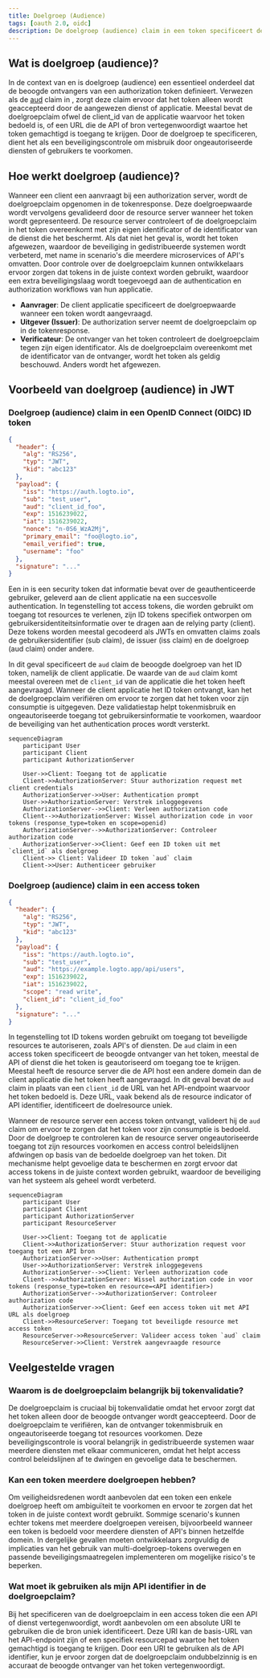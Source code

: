 ```yaml
---
title: Doelgroep (Audience)
tags: [oauth 2.0, oidc]
description: De doelgroep (audience) claim in een token specificeert de beoogde ontvanger, meestal de client applicatie of API bron. Het zorgt ervoor dat het token alleen door de juiste dienst wordt gebruikt, waardoor de beveiliging wordt verbeterd door ongeautoriseerde toegang te voorkomen.
---
```


## Wat is doelgroep (audience)?

In de context van <Ref slug="authentication" /> en <Ref slug="authorization" /> is doelgroep (audience) een essentieel onderdeel dat de beoogde ontvangers van een authorization token definieert. Verwezen als de [aud](https://datatracker.ietf.org/doc/html/rfc7519#section-4.1.3) claim in <Ref slug="jwt" />, zorgt deze claim ervoor dat het token alleen wordt geaccepteerd door de aangewezen dienst of applicatie. Meestal bevat de doelgroepclaim ofwel de client_id van de applicatie waarvoor het token bedoeld is, of een URL die de API of bron vertegenwoordigt waartoe het token gemachtigd is toegang te krijgen. Door de doelgroep te specificeren, dient het als een beveiligingscontrole om misbruik door ongeautoriseerde diensten of gebruikers te voorkomen.

## Hoe werkt doelgroep (audience)?

Wanneer een client een <Ref slug="access-token" /> aanvraagt bij een authorization server, wordt de doelgroepclaim opgenomen in de tokenresponse. Deze doelgroepwaarde wordt vervolgens gevalideerd door de resource server wanneer het token wordt gepresenteerd. De resource server controleert of de doelgroepclaim in het token overeenkomt met zijn eigen identificator of de identificator van de dienst die het beschermt. Als dat niet het geval is, wordt het token afgewezen, waardoor de beveiliging in gedistribueerde systemen wordt verbeterd, met name in scenario's die meerdere microservices of API's omvatten. Door controle over de doelgroepclaim kunnen ontwikkelaars ervoor zorgen dat tokens in de juiste context worden gebruikt, waardoor een extra beveiligingslaag wordt toegevoegd aan de authentication en authorization workflows van hun applicatie.

- **Aanvrager**: De client applicatie specificeert de doelgroepwaarde wanneer een token wordt aangevraagd.
- **Uitgever (Issuer)**: De authorization server neemt de doelgroepclaim op in de tokenresponse.
- **Verificateur**: De ontvanger van het token controleert de doelgroepclaim tegen zijn eigen identificator. Als de doelgroepclaim overeenkomt met de identificator van de ontvanger, wordt het token als geldig beschouwd. Anders wordt het afgewezen.

## Voorbeeld van doelgroep (audience) in JWT

### Doelgroep (audience) claim in een OpenID Connect (OIDC) ID token

```json
{
  "header": {
    "alg": "RS256",
    "typ": "JWT",
    "kid": "abc123"
  },
  "payload": {
    "iss": "https://auth.logto.io",
    "sub": "test_user",
    "aud": "client_id_foo",
    "exp": 1516239022,
    "iat": 1516239022,
    "nonce": "n-0S6_WzA2Mj",
    "primary_email": "foo@logto.io",
    "email_verified": true,
    "username": "foo"
  },
  "signature": "..."
}
```

Een <Ref slug="id-token" /> in <Ref slug="openid-connect" /> is een security token dat informatie bevat over de geauthenticeerde gebruiker, geleverd aan de client applicatie na een succesvolle authentication. In tegenstelling tot access tokens, die worden gebruikt om toegang tot resources te verlenen, zijn ID tokens specifiek ontworpen om gebruikersidentiteitsinformatie over te dragen aan de relying party (client). Deze tokens worden meestal gecodeerd als JWTs en omvatten claims zoals de gebruikersidentifier (sub claim), de issuer (iss claim) en de doelgroep (aud claim) onder andere.

In dit geval specificeert de `aud` claim de beoogde doelgroep van het ID token, namelijk de client applicatie. De waarde van de `aud` claim komt meestal overeen met de `client_id` van de applicatie die het token heeft aangevraagd. Wanneer de client applicatie het ID token ontvangt, kan het de doelgroepclaim verifiëren om ervoor te zorgen dat het token voor zijn consumptie is uitgegeven. Deze validatiestap helpt tokenmisbruik en ongeautoriseerde toegang tot gebruikersinformatie te voorkomen, waardoor de beveiliging van het authentication proces wordt versterkt.

```mermaid
sequenceDiagram
    participant User
    participant Client
    participant AuthorizationServer

    User->>Client: Toegang tot de applicatie
    Client->>AuthorizationServer: Stuur authorization request met client credentials
    AuthorizationServer->>User: Authentication prompt
    User->>AuthorizationServer: Verstrek inloggegevens
    AuthorizationServer-->>Client: Verleen authorization code
    Client-->>AuthorizationServer: Wissel authorization code in voor tokens (response_type=token en scope=openid)
    AuthorizationServer-->>AuthorizationServer: Controleer authorization code
    AuthorizationServer->>Client: Geef een ID token uit met `client_id` als doelgroep
    Client->> Client: Valideer ID token `aud` claim
    Client->>User: Authenticeer gebruiker
```

### Doelgroep (audience) claim in een access token

```json
{
  "header": {
    "alg": "RS256",
    "typ": "JWT",
    "kid": "abc123"
  },
  "payload": {
    "iss": "https://auth.logto.io",
    "sub": "test_user",
    "aud": "https://example.logto.app/api/users",
    "exp": 1516239022,
    "iat": 1516239022,
    "scope": "read write",
    "client_id": "client_id_foo"
  },
  "signature": "..."
}
```

In tegenstelling tot ID tokens worden <Ref slug="access-token" /> gebruikt om toegang tot beveiligde resources te autoriseren, zoals API's of diensten. De `aud` claim in een access token specificeert de beoogde ontvanger van het token, meestal de API of dienst die het token is geautoriseerd om toegang toe te krijgen. Meestal heeft de resource server die de API host een andere domein dan de client applicatie die het token heeft aangevraagd. In dit geval bevat de `aud` claim in plaats van een `client_id` de URL van het API-endpoint waarvoor het token bedoeld is. Deze URL, vaak bekend als de resource indicator of API identifier, identificeert de doelresource uniek.

Wanneer de resource server een access token ontvangt, valideert hij de `aud` claim om ervoor te zorgen dat het token voor zijn consumptie is bedoeld. Door de doelgroep te controleren kan de resource server ongeautoriseerde toegang tot zijn resources voorkomen en access control beleidslijnen afdwingen op basis van de bedoelde doelgroep van het token. Dit mechanisme helpt gevoelige data te beschermen en zorgt ervoor dat access tokens in de juiste context worden gebruikt, waardoor de beveiliging van het systeem als geheel wordt verbeterd.

```mermaid
sequenceDiagram
    participant User
    participant Client
    participant AuthorizationServer
    participant ResourceServer

    User->>Client: Toegang tot de applicatie
    Client->>AuthorizationServer: Stuur authorization request voor toegang tot een API bron
    AuthorizationServer->>User: Authentication prompt
    User->>AuthorizationServer: Verstrek inloggegevens
    AuthorizationServer-->>Client: Verleen authorization code
    Client-->>AuthorizationServer: Wissel authorization code in voor tokens (response_type=token en resource=<API identifier>)
    AuthorizationServer-->>AuthorizationServer: Controleer authorization code
    AuthorizationServer->>Client: Geef een access token uit met API URL als doelgroep
    Client->>ResourceServer: Toegang tot beveiligde resource met access token
    ResourceServer->>ResourceServer: Valideer access token `aud` claim
    ResourceServer->>Client: Verstrek aangevraagde resource
```

## Veelgestelde vragen

### Waarom is de doelgroepclaim belangrijk bij tokenvalidatie?

De doelgroepclaim is cruciaal bij tokenvalidatie omdat het ervoor zorgt dat het token alleen door de beoogde ontvanger wordt geaccepteerd. Door de doelgroepclaim te verifiëren, kan de ontvanger tokenmisbruik en ongeautoriseerde toegang tot resources voorkomen. Deze beveiligingscontrole is vooral belangrijk in gedistribueerde systemen waar meerdere diensten met elkaar communiceren, omdat het helpt access control beleidslijnen af te dwingen en gevoelige data te beschermen.

### Kan een token meerdere doelgroepen hebben?

Om veiligheidsredenen wordt aanbevolen dat een token een enkele doelgroep heeft om ambiguïteit te voorkomen en ervoor te zorgen dat het token in de juiste context wordt gebruikt. Sommige scenario's kunnen echter tokens met meerdere doelgroepen vereisen, bijvoorbeeld wanneer een token is bedoeld voor meerdere diensten of API's binnen hetzelfde domein. In dergelijke gevallen moeten ontwikkelaars zorgvuldig de implicaties van het gebruik van multi-doelgroep-tokens overwegen en passende beveiligingsmaatregelen implementeren om mogelijke risico's te beperken.

### Wat moet ik gebruiken als mijn API identifier in de doelgroepclaim?

Bij het specificeren van de doelgroepclaim in een access token die een API of dienst vertegenwoordigt, wordt aanbevolen om een absolute URI te gebruiken die de bron uniek identificeert. Deze URI kan de basis-URL van het API-endpoint zijn of een specifiek resourcepad waartoe het token gemachtigd is toegang te krijgen. Door een URI te gebruiken als de API identifier, kun je ervoor zorgen dat de doelgroepclaim ondubbelzinnig is en accuraat de beoogde ontvanger van het token vertegenwoordigt.